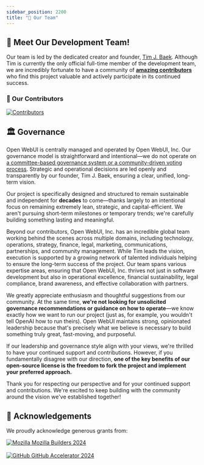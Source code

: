```yaml
---
sidebar_position: 2200
title: "👥 Our Team"
---
```



<TopBanners />

## 🌟 Meet Our Development Team!

Our team is led by the dedicated creator and founder, [Tim J. Baek](https://github.com/tjbck). Although Tim is currently the only official full-time member of the development team, we are incredibly fortunate to have a community of **[amazing contributors](https://github.com/open-webui/open-webui/graphs/contributors)** who find this project valuable and actively participate in its continued success.

### 💓 Our Contributors

<a href="https://github.com/open-webui/open-webui/graphs/contributors">
  <img
    src="https://contrib.rocks/image?repo=open-webui/open-webui"
    alt="Contributors"
  />
</a>

## 🏛️ Governance

Open WebUI is centrally managed and operated by Open WebUI, Inc. Our governance model is straightforward and intentional—we do not operate on [a committee-based governance system or a community-driven voting process](https://www.reddit.com/r/OpenWebUI/comments/1ijkh6m/comment/mbf0yhm/). Strategic and operational decisions are led openly and transparently by our founder, Tim J. Baek, ensuring a clear, unified, long-term vision.

Our project is specifically designed and structured to remain sustainable and independent for **decades** to come—thanks largely to an intentional focus on remaining extremely lean, strategic, and capital-efficient. We aren't pursuing short-term milestones or temporary trends; we're carefully building something lasting and meaningful.

Beyond our contributors, Open WebUI, Inc. has an incredible global team working behind the scenes across multiple domains, including technology, operations, strategy, finance, legal, marketing, communications, partnerships, and community management. While Tim leads the vision, execution is supported by a growing network of talented individuals helping to ensure the long-term success of the project. Our team spans various expertise areas, ensuring that Open WebUI, Inc. thrives not just in software development but also in operational excellence, financial sustainability, legal compliance, brand awareness, and effective collaboration with partners.

We greatly appreciate enthusiasm and thoughtful suggestions from our community. At the same time, **we're not looking for unsolicited governance recommendations or guidance on how to operate**—we know exactly how we want to run our project (just as, for example, you wouldn't tell OpenAI how to run theirs). Open WebUI maintains strong, opinionated leadership because that's precisely what we believe is necessary to build something truly great, fast-moving, and purposeful.

If our leadership and governance style align with your views, we're thrilled to have your continued support and contributions. However, if you fundamentally disagree with our direction, **one of the key benefits of our open-source license is the freedom to fork the project and implement your preferred approach.**

Thank you for respecting our perspective and for your continued support and contributions. We're excited to keep building with the community around the vision we've established together!


## 🙏 Acknowledgements

We proudly acknowledge generous grants from:

<p>


  <a href="https://builders.mozilla.org/" title="Mozilla Builders 2024" target="_blank" rel="noopener">
    <img src="https://builders.mozilla.org/wp-content/uploads/2024/12/Builders_Social_Share.png" alt="Mozilla" width={"100%"} style={{verticalAlign:'middle',marginRight:'12px'}} />
    <span style={{verticalAlign:'middle', fontWeight:600, fontSize:'1.05em'}}>Mozilla Builders 2024</span>
  </a>

  <br/>
  <br/>

  <a href="https://github.com/accelerator" title="GitHub Accelerator 2024" target="_blank" rel="noopener">
    <img src="https://github.blog/wp-content/uploads/2024/02/accelerator2024.jpg?w=1032" alt="GitHub" width={"100%"} style={{verticalAlign:'middle',marginRight:'16px'}} />
    <span style={{verticalAlign:'middle', fontWeight:600, fontSize:'1.05em'}}>GitHub Accelerator 2024</span>
  </a>

  
</p>